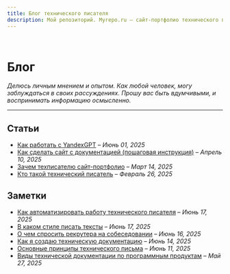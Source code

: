 ```yaml
---
title: Блог технического писателя
description: Мой репозиторий. Myrepo.ru – сайт-портфолио технического писателя
---
```


<br />

# Блог

*Делюсь личным мнением и опытом. Как любой человек, могу заблуждаться в своих рассуждениях. Прошу вас быть вдумчивыми, и воспринимать информацию осмысленно.*

---

## Статьи

- [Как работать с YandexGPT](../blog/kak-rabotat-s-yandex-gpt.mdx) – *Июнь 01, 2025*
- [Как сделать сайт с документацией (пошаговая инструкция)](../blog/kak-sdelat-sayt-s-tekhnicheskoy-dokumentatsiyey.mdx) – *Апрель 10, 2025*
- [Зачем техписателю сайт-портфолио](./blog/zachem-tekhpisatelyu-sayt-portfolio.mdx) – *Март 14, 2025*
- [Кто такой технический писатель](./blog/kto-takoy-tekhnicheskiy-pisatel.mdx) – *Февраль 26, 2025*

## Заметки

- [Как автоматизировать работу технического писателя](../blog/how-to-automate-technical-writer-work.mdx) – *Июнь 17, 2025*
- [В каком стиле писать тексты](../blog/writing-styles.mdx) – *Июнь 17, 2025*
- [О чем спросить рекрутера на собеседовании](../blog/interview-questions-list.mdx) – *Июнь 16, 2025*
- [Как я создаю техническую документацию](../blog/how-i-create-technical-documentation.mdx) – *Июнь 14, 2025*
- [Основные принципы технического письма](../blog/basic-principles-of-technical-writing.mdx) – *Июнь 11, 2025*
- [Виды технической документации по программным продуктам](../blog/tekhnicheskaya-dokumentatsiya-kakoy-ona-byvayet.mdx) – *Май 27, 2025*
